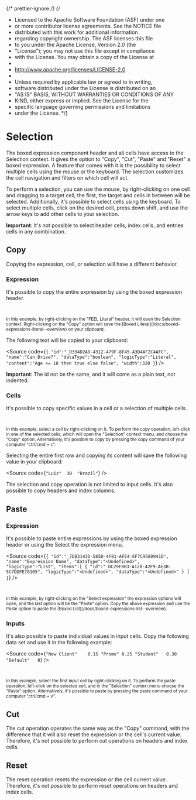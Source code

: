 {/* prettier-ignore */}
{/*

- Licensed to the Apache Software Foundation (ASF) under one
- or more contributor license agreements. See the NOTICE file
- distributed with this work for additional information
- regarding copyright ownership. The ASF licenses this file
- to you under the Apache License, Version 2.0 (the
- "License"); you may not use this file except in compliance
- with the License. You may obtain a copy of the License at
-
- http://www.apache.org/licenses/LICENSE-2.0
-
- Unless required by applicable law or agreed to in writing,
- software distributed under the License is distributed on an
- "AS IS" BASIS, WITHOUT WARRANTIES OR CONDITIONS OF ANY
- KIND, either express or implied. See the License for the
- specific language governing permissions and limitations
- under the License.
  \*/}


<Meta title="MDX/Features/Selection/Overview" of={Selection} />

# Selection

The boxed expression component header and all cells have access to the Selection context.
It gives the option to "Copy", "Cut", "Paste" and "Reset" a boxed expression. A feature that
comes with it is the possibility to select multiple cells using the mouse or the keyboard.
The selection customizes the cell navigation and filters on which cell will act.

To perform a selection, you can use the mouse, by right-clicking on one cell and dragging to a target
cell, the first, the target and cells in between will be selected. Additionally, it's possible to
select cells using the keyboard. To select multiple cells, click on the desired cell, press down shift,
and use the arrow keys to add other cells to your selection.

**Important**: It's not possible to select header cells, index cells, and entries cells in any combination.

## Copy

Copying the expression, cell, or selection will have a different behavior.

### Expression

It's possible to copy the entire expression by using the boxed expression header.

<div style={{ display: "flex", flexDirection: "row" }}>
  <Story of={Selection.CanDrive} />
  <small>
    <br />
    <br />
    In this example, by right-clicking on the "FEEL Literal" header, it will open the Selection context. Right-clicking
    on the "Copy" option will save the [Boxed Literal](/docs/boxed-expressions-literal--overview) on your clipboard.
  </small>
</div>

The following text will be copied to your clipboard:

<Source
  code={`
{
  "id":"_D334D2A9-4312-479F-8F45-A3D4AF2C4AFC",
  "name":"Can Drive?",
  "dataType":"boolean",
  "logicType":"Literal",
  "content":"Age >= 18 then true else false",
  "width":320
}
`}
/>

**Important**: The id not be the same, and it will come as a plain text, not indented.

### Cells

It's possible to copy specific values in a cell or a selection of multiple cells.

<div style={{ display: "flex", flexDirection: "row" }}>
  <Story of={Selection.People} />
  <small>
    <br />
    <br />
    In this example, select a cell by right-clicking on it. To perform the copy operation, left-click in one of the
    selected cells, which will open the "Selection" context menu, and choose the "Copy" option. Alternatively, it's
    possible to copy by pressing the copy command of your computer "ctrl/cmd + c".
  </small>
</div>

Selecting the entire first row and copying its content will save the following value in your clipboard:

<Source
  code={`
"Luiz"	30	"Brazil"
`}
/>

The selection and copy operation is not limited to input cells. It's also possible to copy
headers and index columns.

## Paste

### Expression

It's possible to paste entire expressions by using the boxed expression header or using the
Select the expression menu.

<Source
  code={`
{
  "id":"_7DB3143D-565D-4F81-AFE4-EF7C9580941D",
  "name":"Expression Name",
  "dataType":"<Undefined>",
  "logicType":"List",
  "items":[
    {
      "id":"_DC29FBB3-A12B-42F9-AE3B-5C7DDFE78105",
      "logicType":"<Undefined>",
      "dataType":"<Undefined>"
    }
  ]
}
`}
/>

<div style={{ display: "flex", flexDirection: "row" }}>
  <Story of={Selection.EmptyExpression} />
  <small>
    <br />
    <br />
    In this example, by right-clicking on the "Select expression" the expression options will open, and the last option
    will be the "Paste" option. Copy the above expression and use the Paste option to paste the [Boxed
    List](/docs/boxed-expressions-list--overview).
  </small>
</div>

### Inputs

It's also possible to paste individual values in input cells. Copy the following data set and use
it in the following example:

<Source
  code={`
"New Client"	0.15
"Promo"	0.25
"Student"	0.30
"Default"	0
`}
/>

<div style={{ display: "flex", flexDirection: "row" }}>
  <Story of={Selection.Discount} />
  <small>
    <br />
    <br />
    In this example, select the first input cell by right-clicking on it. To perform the paste operation, left-click on
    the selected cell, and in the "Selection" context menu choose the "Paste" option. Alternatively, it's possible to
    paste by pressing the paste command of your computer "ctrl/cmd + v".
  </small>
</div>

## Cut

The cut operation operates the same way as the "Copy" command, with the difference that it will
also reset the expression or the cell's current value. Therefore, it's not possible to perform
cut operations on headers and index cells.

## Reset

The reset operation resets the expression or the cell current value. Therefore, it's not possible to perform
reset operations on headers and index cells.
